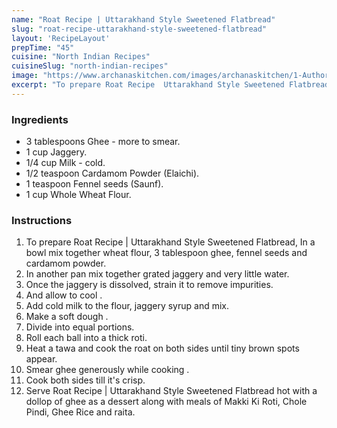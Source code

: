 ---
name: "Roat Recipe | Uttarakhand Style Sweetened Flatbread"
slug: "roat-recipe-uttarakhand-style-sweetened-flatbread"
layout: 'RecipeLayout'
prepTime: "45"
cuisine: "North Indian Recipes"
cuisineSlug: "north-indian-recipes"
image: "https://www.archanaskitchen.com/images/archanaskitchen/1-Author/Smitha-Kalluraya/ROAT.jpg"
excerpt: "To prepare Roat Recipe  Uttarakhand Style Sweetened Flatbread, In a bowl mix together wheat flour, 3 tablespoon ghee, fennel seeds and cardamom powder"
---

### Ingredients

- 3 tablespoons Ghee - more to smear.
- 1 cup Jaggery.
- 1/4 cup Milk - cold.
- 1/2 teaspoon Cardamom Powder (Elaichi).
- 1 teaspoon Fennel seeds (Saunf).
- 1 cup Whole Wheat Flour.

### Instructions

1. To prepare Roat Recipe | Uttarakhand Style Sweetened Flatbread, In a bowl mix together wheat flour, 3 tablespoon ghee, fennel seeds and cardamom powder.
1. In another pan mix together grated jaggery and very little water.
1. Once the jaggery is dissolved, strain it to remove impurities.
1. And allow to cool .
1. Add cold milk to the flour, jaggery syrup and mix.
1. Make a soft dough .
1. Divide into equal portions.
1. Roll each ball into a thick roti.
1. Heat a tawa and cook the roat on both sides until tiny brown spots appear.
1. Smear ghee generously while cooking .
1. Cook both sides till it's crisp.
1. Serve Roat Recipe | Uttarakhand Style Sweetened Flatbread hot with a dollop of ghee as a dessert along with meals of Makki Ki Roti, Chole Pindi, Ghee Rice and raita.
